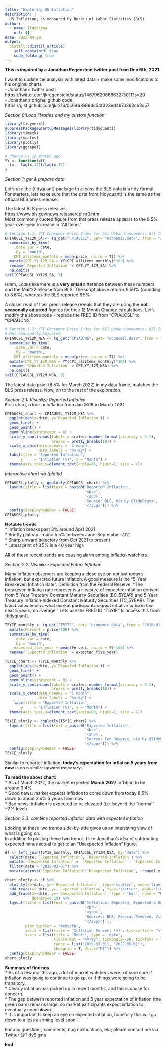 ```yaml
---
title: "Exploring US Inflation"
description: |
  US Inflation, as measured by Bureau of Labor Statistics (BLS)
author:
  - name: TidySigma
    url: {}
date: 2022-04-20
output:
  distill::distill_article:
    self_contained: true
    code_folding: true
---
```


**This is inspired by a Jonathan Regenstein twitter post from Dec 6th, 2021.**   

I want to update the analysis with latest data + make some modifications to his original charts.  
- Jonathan's twitter post: https://twitter.com/jkregenstein/status/1467962068863275011?s=20  
- Jonathan's original github code: https://gist.github.com/jkr216/0c6463e99dc54f323ed4976392ce3c57  

*Section 0:Load libraries and my custom function*
```r
library(tidyverse)
suppressPackageStartupMessages(library(tidyquant))
library(timetk)
library(scales)
library(plotly)
library(ggrepel)

# Change vs 12 months ago
YY <- function(x){
  (x - lag(x,12))/lag(x,12)
}

```

*Section 1: get & prepare data*  

Let's use the {tidyquant} package to access the BLS data in a tidy format. 
For starters, lets make sure that the data from {tidyquant} is the same as the official BLS press release.

The latest BLS press releases: https://www.bls.gov/news.release/cpi.nr0.htm  
Most commonly quoted figure from that press release appears to the 8.5% year-over-year increase in "All Items"

```r

# Section 1.1: CPI Consumer Price Index for All Urban Consumers: All Items in U.S. City Average
CPIAUCSL_YY12M_SA <- tq_get("CPIAUCSL", get= "economic.data", from = "2018-01-01")  %>%
  summarise_by_time(
    .date_var = date,
    .by = "month",
    CPI_allitems_monthly = mean(price, na.rm = T)) %>%
  mutate(CPI_YY_12M_SA = YY(CPI_allitems_monthly)*100) %>%
  rename(`Reported Inflation` = CPI_YY_12M_SA) %>%
  na.omit()
tail(CPIAUCSL_YY12M_SA, 3)

```

Hmm, Looks like there is a **very small** difference between these numbers and the Mar'22 release from BLS. The script above returns 8.56% (rounding to 8.6%), whereas the BLS reported 8.5%  

A closer read of their press release reveals that they are using the **not seasonally adjusted** figures for their 12 Month Change calculations. Let's modify the above code - replace the FRED ID from "CPIAUCSL" to "CPIAUCNS"

```r
# Section 1.2: CPI Consumer Price Index for All Urban Consumers: All Items in U.S. City Average
# Not Seasonally Adjusted
CPIAUCSL_YY12M_NSA <- tq_get("CPIAUCNS", get= "economic.data", from = "2018-01-01")  %>%
  summarise_by_time(
    .date_var = date,
    .by = "month",
    CPI_allitems_monthly = mean(price, na.rm = T)) %>%
  mutate(CPI_YY_12M_NSA = YY(CPI_allitems_monthly)*100) %>%
  rename(`Reported Inflation` = CPI_YY_12M_NSA) %>%
  na.omit()
tail(CPIAUCSL_YY12M_NSA, 3)
```

The latest data point (8.5% for March 2022) in my data frame, matches the BLS press release. Now, on to the rest of the exploration.

*Section 2.1: Visualize Reported Inflation*  
First chart, a look at inflation from Jan 2019 to March 2022.  

```r
CPIAUCSL_chart <- CPIAUCSL_YY12M_NSA %>%
  ggplot(aes(x=date, y=`Reported Inflation`)) +
  geom_line() +
  geom_point() +
  geom_hline(yintercept = 0) +
  scale_y_continuous(labels = scales::number_format(accuracy = 0.1),
                     breaks = pretty_breaks(10)) +
  scale_x_date(date_breaks = "1 month",
               date_labels = "%m-%y") +
  labs(title = "Reported Inflation",
       y     = "Inflation (%)", x = "Month") +
  theme(axis.text.x=element_text(angle=45, hjust=1, size = 4))
```
  
*Interactive chart via {plotly}*  

```r
CPIAUCSL_plotly <- ggplotly(CPIAUCSL_chart) %>%
  layout(title = list(text = paste0('Reported Inflation',
                                    '<br>',
                                    '<sup>',
                                    'Source: BLS, Viz by @TidySigma',
                                    '</sup>'))) %>%
  config(displayModeBar = FALSE)
CPIAUCSL_plotly
```

**Notable trends**      
* Inflation breaks past 3% around April 2021  
* Briefly plateau around 5.5% between June-September 2021  
* Sharp upward trajectory from Oct 2021 to present  
* Latest print of 8.5% is a 40 year high  

All of these recent trends are causing alarm among inflation watchers.

*Section 2.2: Visualize Expected Future Inflation*  

Many inflation observers are keeping a close eye on not just today's inflation, but expected future inflation. A good measure is the "5-Year Breakeven Inflation Rate". Definition from the Federal Reserve:  "The breakeven inflation rate represents a measure of expected inflation derived from 5-Year Treasury Constant Maturity Securities (BC_5YEAR) and 5-Year Treasury Inflation-Indexed Constant Maturity Securities (TC_5YEAR). The latest value implies what market participants expect inflation to be in the next 5 years, on average." Lets use the FRED ID "T5YIE" to access this from {tidyquant}. 

```r
T5YIE_monthly <- tq_get("T5YIE", get= "economic.data", from = "2018-01-01") %>%
  mutate(Percent = price/100) %>%
  summarise_by_time(
    .date_var = date,
    .by = "month",
    expected_five_year = mean(Percent, na.rm = T)*100) %>%
  rename(`Expected Inflation` = expected_five_year)

T5YIE_chart <- T5YIE_monthly %>%
  ggplot(aes(x=date, y=`Expected Inflation`)) +
  geom_line() +
  geom_point() +
  geom_hline(yintercept = 0) +
  scale_y_continuous(labels = scales::number_format(accuracy = 0.1),
                     breaks = pretty_breaks(10)) +
  scale_x_date(date_breaks = "1 month",
               date_labels = "%m-%y") +
    labs(title = "Expected Inflation",
       y     = "Inflation (%)", x = "Month") +
  theme(axis.text.x=element_text(angle=90, hjust=1, size = 4))

T5YIE_plotly <- ggplotly(T5YIE_chart) %>% 
  layout(title = list(text = paste0('Expected Inflation',
                                    '<br>',
                                    '<sup>',
                                    'Source: Fed Reserve, Viz by @TidySigma',
                                    '</sup>'))) %>%
  config(displayModeBar = FALSE)
T5YIE_plotly
```
Similar to reported inflation, **today's expectation for inflation 5 years from now** is on a similar upward trajectory.

**To read the above chart:**  
* As of March 2022, the market expected **March 2027** inflation to be around 3.4%  
* Good news: market expects inflation to come down from today 8.5% down to about 3.4% 5 years from now  
* Bad news: inflation is expected to be elevated (i.e. beyond the "normal" ~2% level)  


*Section 2.3: combine reported inflation data with expected inflation*

Looking at these two trends side-by-side gives us an interesting view of what is going on.  
In addition to plotting these two trends, I like Jonathan's idea of subtracting expected minus actual to get to an "Unexpected Inflation" figure.

```r
df <- left_join(T5YIE_monthly, CPIAUCSL_YY12M_NSA, by="date") %>%
  select(date, `Expected Inflation`, `Reported Inflation`) %>%
  mutate(`Unexpected Inflation` =  `Reported Inflation` - `Expected Inflation`) %>%
  filter(date > "2019-03-01") %>%
  mutate(across(`Expected Inflation`:`Unexpected Inflation`, ~round(.x,3)))

chart_plotly <- df %>%
  plot_ly(x=~date, y=~`Reported Inflation`, type='scatter', mode='lines+markers', name = "Reported") %>%
  add_trace(x=~date, y=~`Expected Inflation`, type='scatter', mode='lines+markers', name = "Expected") %>%
  add_trace(x=~date, y=~`Unexpected Inflation`, type = 'bar', name = "Unexpected",
            opacity=0.25) %>%
  layout(title = list(text = paste0('Inflation: Reported, Expected & Unexpected',
                                    '<br>',
                                    '<sup>',
                                    'Sources: BLS, Federal Reserve, Viz by @TidySigma',
                                    '</sup>') ), 
         plot_bgcolor = "#e5ecf6",
         yaxis = list(title = 'Inflation Percent (%)', ticksuffix = "%"),
         xaxis = list(title = 'Month', type = 'date',
                      tickformat = "%m-%y", tickangle=-90, tickfont = list(size = 4),
                      range = list("2019-03-01", "2022-05-01"),
                      showgrid = T, dtick="M1")) %>%
  config(displayModeBar = FALSE)
chart_plotly
```

**Summary of findings**  
* As of a few months ago, a lot of market watchers were not sure sure if inflation was going to continue to go up, or if things were going to be transitory.  
* Clearly inflation has picked up in recent months, and this is cause for concern.  
* The gap between reported inflation and 5 year expectation of inflation (the green bars) remains large, so market participants expect inflation to eventually come down.  
* It is important to keep an eye on expected inflation, hopefully this will go down to a less alarming level soon.  


For any questions, comments, bug notifications, etc; please contact me via Twitter @TidySigma



**End**
